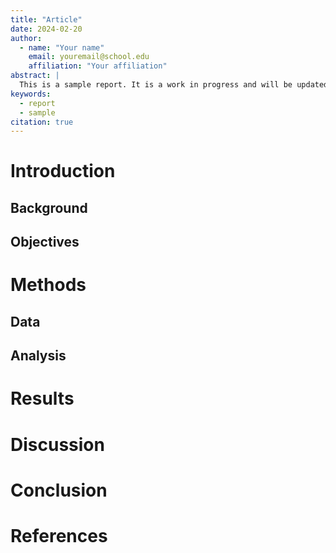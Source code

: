 ```yaml
---
title: "Article"
date: 2024-02-20
author:
  - name: "Your name"
    email: youremail@school.edu
    affiliation: "Your affiliation"
abstract: |
  This is a sample report. It is a work in progress and will be updated as the semester progresses.
keywords:
  - report
  - sample
citation: true
---
```


# Introduction

## Background

## Objectives

# Methods

## Data

## Analysis

# Results

# Discussion

# Conclusion

# References
